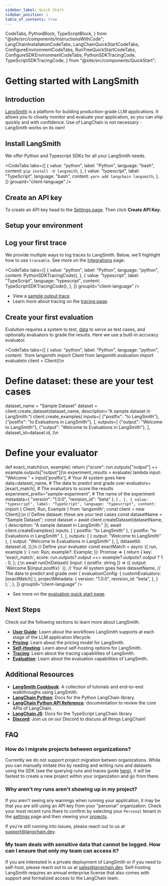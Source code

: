 ```yaml
---
sidebar_label: Quick Start
sidebar_position: 1
table_of_contents: true
---
```


  CodeTabs,
  PythonBlock,
  TypeScriptBlock,
} from "@site/src/components/InstructionsWithCode";
  LangChainInstallationCodeTabs,
  LangChainQuickStartCodeTabs,
  ConfigureEnvironmentCodeTabs,
  RunTreeQuickStartCodeTabs,
  ConfigureSDKEnvironmentCodeTabs,
  PythonSDKTracingCode,
  TypeScriptSDKTracingCode,
} from "@site/src/components/QuickStart";

# Getting started with LangSmith

## Introduction

[LangSmith](https://smith.langchain.com/) is a platform for building production-grade LLM applications. It allows you to closely monitor and evaluate your application, so you can ship quickly and with confidence. Use of LangChain is not necessary - LangSmith works on its own!

## Install LangSmith

We offer Python and Typescript SDKs for all your LangSmith needs.

<CodeTabs
  tabs={[
    {
      value: "python",
      label: "Python",
      language: "bash",
      content: `pip install -U langsmith`,
    },
    {
      value: "typescript",
      label: "TypeScript",
      language: "bash",
      content: `yarn add langchain langsmith`,
    },
  ]}
  groupId="client-language"
/>

## Create an API key

To create an API key head to the [Settings page](https://smith.langchain.com/settings). Then click **Create API Key.**

## Setup your environment

<ConfigureSDKEnvironmentCodeTabs />

## Log your first trace

We provide multiple ways to log traces to LangSmith. Below, we'll highlight
how to use `traceable`. See more on the [Integrations](./tracing/integrations/index.mdx) page.

<CodeTabs
  tabs={[
    {
      value: "python",
      label: "Python",
      language: "python",
      content: PythonSDKTracingCode(),
    },
    {
      value: "typescript",
      label: "TypeScript",
      language: "typescript",
      content: TypeScriptSDKTracingCode(),
    },
  ]}
  groupId="client-language"
/>

- View a [sample output trace](https://smith.langchain.com/public/b37ca9b1-60cd-4a2a-817e-3c4e4443fdc0/r).
- Learn more about tracing on the [tracing page](./tracing/index.mdx).

## Create your first evaluation

Evalution requires a system to test, [data](./evaluation/faq/index.mdx) to serve as test cases, and optionally evaluators to grade the results. Here we use a built-in accuracy evaluator.

<CodeTabs
  tabs={[
    {
      value: "python",
      label: "Python",
      language: "python",
      content: `from langsmith import Client
from langsmith.evaluation import evaluate\n
client = Client()\n
# Define dataset: these are your test cases
dataset_name = "Sample Dataset"
dataset = client.create_dataset(dataset_name, description="A sample dataset in LangSmith.")
client.create_examples(
    inputs=[
        {"postfix": "to LangSmith"},
        {"postfix": "to Evaluations in LangSmith"},
    ],
    outputs=[
        {"output": "Welcome to LangSmith"},
        {"output": "Welcome to Evaluations in LangSmith"},
    ],
    dataset_id=dataset.id,
)\n
# Define your evaluator
def exact_match(run, example):
    return {"score": run.outputs["output"] == example.outputs["output"]}\n
experiment_results = evaluate(
    lambda input: "Welcome " + input['postfix'], # Your AI system goes here
    data=dataset_name, # The data to predict and grade over
    evaluators=[exact_match], # The evaluators to score the results
    experiment_prefix="sample-experiment", # The name of the experiment
    metadata={
      "version": "1.0.0",
      "revision_id": "beta"
    },
)
`,
    },
    {
      value: "typescript",
      label: "TypeScript",
      language: "typescript",
      content: `import { Client, Run, Example } from 'langsmith';
const client = new Client();\n
// Define dataset: these are your test cases
const datasetName = "Sample Dataset";
const dataset = await client.createDataset(datasetName, {
    description: "A sample dataset in LangSmith."
});
await client.createExamples({
    inputs: [
        { postfix: "to LangSmith" },
        { postfix: "to Evaluations in LangSmith" },
    ],
    outputs: [
        { output: "Welcome to LangSmith" },
        { output: "Welcome to Evaluations in LangSmith" },
    ],
    datasetId: dataset.id,
});\n
// Define your evaluator
const exactMatch = async ({ run, example }: { run: Run; example?: Example; }): Promise<EvaluationResult> => {
    return {
        key: 'exact_match',
        score: run.outputs?.output === example?.outputs?.output ? 1 : 0,
    };
};\n
await runOnDataset(
    (input: { postfix: string }) => ({ output: \`Welcome $\{input.postfix\}\` }), // Your AI system goes here
    datasetName, // The data to predict and grade over
    {
        evaluationConfig: { customEvaluators: [exactMatch] },
        projectMetadata: {
            version: "1.0.0",
            revision_id: "beta",
        },
    }
);`,
    },
  ]}
  groupId="client-language"
/>

- See more on the [evaluation quick start page](./evaluation/quickstart.mdx).

## Next Steps

Check out the following sections to learn more about LangSmith:

- **[User Guide](./user_guide.mdx)**: Learn about the workflows LangSmith supports at each stage of the LLM application lifecycle.
- **[Pricing](./pricing.mdx)**: Learn about the pricing model for LangSmith.
- **[Self-Hosting](./self_hosting)**: Learn about self-hosting options for LangSmith.
- **[Tracing](./tracing/index.mdx)**: Learn about the tracing capabilities of LangSmith.
- **[Evaluation](./evaluation/index.mdx)**: Learn about the evaluation capabilities of LangSmith.

## Additional Resources

- **[LangSmith Cookbook](https://github.com/langchain-ai/langsmith-cookbook/tree/main)**: A collection of tutorials and end-to-end walkthroughs using LangSmith.
- **[LangChain Python](https://python.langchain.com/)**: Docs for the Python LangChain library.
- **[LangChain Python API Reference](https://api.python.langchain.com/)**: documentation to review the core APIs of LangChain.
- **[LangChain JS](https://js.langchain.com/docs/)**: Docs for the TypeScript LangChain library
- **[Discord](https://discord.gg/6adMQxSpJS)**: Join us on our Discord to discuss all things LangChain!

## FAQ

### How do I migrate projects between organizations?

Currently we do not support project migration betwen organizations. While you can manually imitate this by reading and writing runs and datasets using the SDK (see the querying runs and traces guide [here](./tracing/faq/querying_traces.mdx)), it will be fastest to create a new project within your organization and go from there.

### Why aren't my runs aren't showing up in my project?

If you aren't seeing any warnings when running your application, it may be that you are still using an API key from your "personal" organization. Check your most recent runs there to confirm by selecting your `Personal` tenant in the [settings](https://smith.langchain.com/settings) page and then viewing your [projects](https://smith.langchain.com/projects).

If you're still running into issues, please reach out to us at <a href="mailto:support@langchain.dev">support@langchain.dev</a>.

### My team deals with sensitive data that cannot be logged. How can I ensure that only my team can access it?

If you are interested in a private deployment of LangSmith or if you need to self-host, please reach out to us at <a href="mailto:sales@langchain.dev">sales@langchain.dev</a>. Self-hosting LangSmith requires an annual enterprise license that also comes with support and formalized access to the LangChain team.
